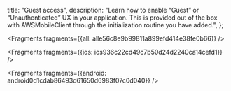   title: "Guest access",
  description: "Learn how to enable “Guest” or “Unauthenticated” UX in your application. This is provided out of the box with AWSMobileClient through the initialization routine you have added.",
};






<Fragments fragments={{all: alle56c8e9b99811a899efd414e38fe0b66}} />




<Fragments fragments={{ios: ios936c22cd49c7b50d24d2240ca14cefd1}} />



<Fragments fragments={{android: android0d1cdab86493d61650d6983f07c0d040}} />
